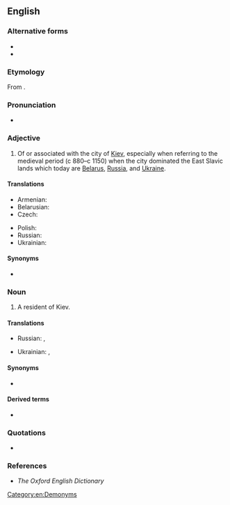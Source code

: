 ==English==

===Alternative forms===
* {{l|en|Kievian}}
* {{l|en|Kyivan}}

===Etymology===
From {{suffix|Kiev|an|lang=en}}.

===Pronunciation===
* {{a|UK}} {{IPA|/ˈki ɛf ən/|/ˈki ɛv ən/|lang=en}}

===Adjective===
{{en-adj|-}}

# Of or associated with the city of [[Kiev]], especially when referring to the medieval period (c 880–c 1150) when the city dominated the East Slavic lands which today are [[Belarus]], [[Russia]], and [[Ukraine]].

====Translations====
{{trans-top|of or associated with the city of Kiev}}
* Armenian: {{t|hy|կիեւյան}}
* Belarusian: {{t|be|кіеўскі|tr=kíjeŭski|sc=Cyrl}}
* Czech: {{t|cs|kyjevský}}
{{trans-mid}}
* Polish: {{t+|pl|kijowski}}
* Russian: {{t+|ru|ки́евский}}
* Ukrainian: {{t+|uk|київський|tr=kýjivsʹkyj|m}} <!-- {{t|uk|київська|tr=kýjivs’ka|f}}, {{t|uk|київське|tr=kýjivs’ke|n}} -->
{{trans-bottom}}

====Synonyms====
* {{l|en|Kievite}}

===Noun===
{{en-noun}}

# A resident of Kiev.

====Translations====
{{trans-top|resident of Kiev}}
* Russian: {{t+|ru|киевля́нин|m}}, {{t+|ru|киевля́нка|f}}
{{trans-mid}}
* Ukrainian: {{t|uk|київлянин|tr=kyjivljanýn|m}}, {{t|uk|київлянинка|tr=kyjivljanýnka|f}}
{{trans-bottom}}

====Synonyms====
* {{l|en|Kievite}}

====Derived terms====
* {{l|en|Kievan Rus}}

===Quotations===
* {{seeCites|Kiev}}

===References===
* ''The Oxford English Dictionary''

[[Category:en:Demonyms]]